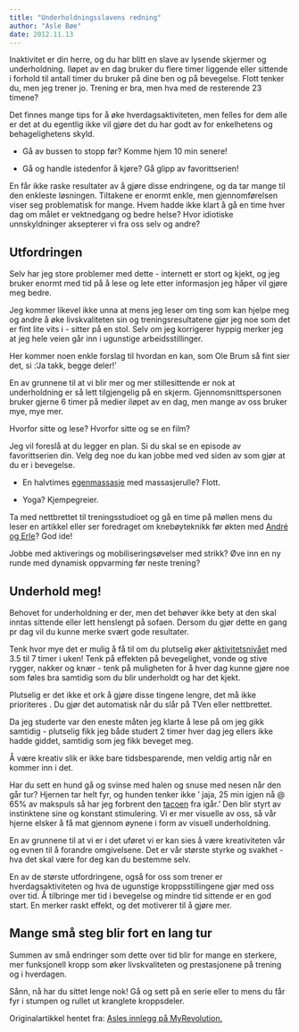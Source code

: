 ```yaml
---
title: "Underholdningsslavens redning"
author: "Asle Bøe"
date: 2012.11.13
---
```


Inaktivitet er din herre, og du har blitt en slave av lysende skjermer og underholdning. Iløpet av en dag bruker du flere timer liggende eller sittende i forhold til antall timer du bruker på dine ben og på bevegelse. Flott tenker du, men jeg trener jo. Trening er bra, men hva med de resterende 23 timene?

Det finnes mange tips for å øke hverdagsaktiviteten, men felles for dem alle er det at du egentlig ikke vil gjøre det du har godt av for enkelhetens og behagelighetens skyld.

-   Gå av bussen to stopp før? Komme hjem 10 min senere!

-   Gå og handle istedenfor å kjøre? Gå glipp av favorittserien!

En får ikke raske resultater av å gjøre disse endringene, og da tar mange til den enkleste løsningen. Tiltakene er enormt enkle, men gjennomførelsen viser seg problematisk for mange. Hvem hadde ikke klart å gå en time hver dag om målet er vektnedgang og bedre helse? Hvor idiotiske unnskyldninger aksepterer vi fra oss selv og andre?

## Utfordringen

Selv har jeg store problemer med dette - internett er stort og kjekt, og jeg bruker enormt med tid på å lese og lete etter informasjon jeg håper vil gjøre meg bedre.

Jeg kommer likevel ikke unna at mens jeg leser om ting som kan hjelpe meg og andre å øke livskvaliteten sin og treningsresultatene gjør jeg noe som det er fint lite vits i - sitter på en stol. Selv om jeg korrigerer hyppig merker jeg at jeg hele veien går inn i ugunstige arbeidsstillinger.

Her kommer noen enkle forslag til hvordan en kan, som Ole Brum så fint sier det, si :'Ja takk, begge deler!'

En av grunnene til at vi blir mer og mer stillesittende er nok at underholdning er så lett tilgjengelig på en skjerm. Gjennomsnittspersonen bruker gjerne 6 timer på medier iløpet av en dag, men mange av oss bruker mye, mye mer.

Hvorfor sitte og lese? Hvorfor sitte og se en film?

Jeg vil foreslå at du legger en plan. Si du skal se en episode av favorittserien din. Velg deg noe du kan jobbe med ved siden av som gjør at du er i bevegelse.

-   En halvtimes [egenmassasje](http://myrevolution.no/s/enkel-og-effektiv-egenmassasje/) med massasjerulle? Flott.

-   Yoga? Kjempegreier.

Ta med nettbrettet til treningsstudioet og gå en time på møllen mens du leser en artikkel eller ser foredraget om knebøyteknikk før økten med [André og Erle](http://myrevolution.no/blogger/kneboy-benkpress-og-markloftworkshop-med-erle-engmark-og-andre-midtby/)? God ide!

Jobbe med aktiverings og mobiliseringsøvelser med strikk? Øve inn en ny runde med dynamisk oppvarming før neste trening?

## Underhold meg!

Behovet for underholdning er der, men det behøver ikke bety at den skal inntas sittende eller lett henslengt på sofaen. Dersom du gjør dette en gang pr dag vil du kunne merke svært gode resultater.

Tenk hvor mye det er mulig å få til om du plutselig øker [aktivitetsnivået](brokenlink/aktivitetsniva-helse/ "Aktivitetsnivå og helse") med 3.5 til 7 timer i uken! Tenk på effekten på bevegelighet, vonde og stive rygger, nakker og knær - tenk på muligheten for å hver dag kunne gjøre noe som føles bra samtidig som du blir underholdt og har det kjekt.

Plutselig er det ikke et ork å gjøre disse tingene lengre, det må ikke prioriteres . Du gjør det automatisk når du slår på TVen eller nettbrettet.

Da jeg studerte var den eneste måten jeg klarte å lese på om jeg gikk samtidig - plutselig fikk jeg både studert 2 timer hver dag jeg ellers ikke hadde giddet, samtidig som jeg fikk beveget meg.

Å være kreativ slik er ikke bare tidsbesparende, men veldig artig når en kommer inn i det.

Har du sett en hund gå og svinse med halen og snuse med nesen når den går tur? Hjernen tar helt fyr, og hunden tenker ikke ' jaja, 25 min igjen nå \@ 65% av makspuls så har jeg forbrent den [tacoen](brokenlink/er-taco-farlig/ "Er taco farlig?") fra igår.' Den blir styrt av instinktene sine og konstant stimulering. Vi er mer visuelle av oss, så vår hjerne elsker å få mat gjennom øynene i form av visuell underholdning.

En av grunnene til at vi er i det uføret vi er kan sies å være kreativiteten vår og evnen til å forandre omgivelsene. Det er vår største styrke og svakhet - hva det skal være for deg kan du bestemme selv.

En av de største utfordringene, også for oss som trener er hverdagsaktiviteten og hva de ugunstige kroppsstillingene gjør med oss over tid. Å tilbringe mer tid i bevegelse og mindre tid sittende er en god start. En merker raskt effekt, og det motiverer til å gjøre mer.

## Mange små steg blir fort en lang tur

Summen av små endringer som dette over tid blir for mange en sterkere, mer funksjonell kropp som øker livskvaliteten og prestasjonene på trening og i hverdagen.

Sånn, nå har du sittet lenge nok! Gå og sett på en serie eller to mens du får fyr i stumpen og rullet ut kranglete kroppsdeler.

Originalartikkel hentet fra: [Asles innlegg på MyRevolution.](http://myrevolution.no/s/underholdningsslavens-redning/)

